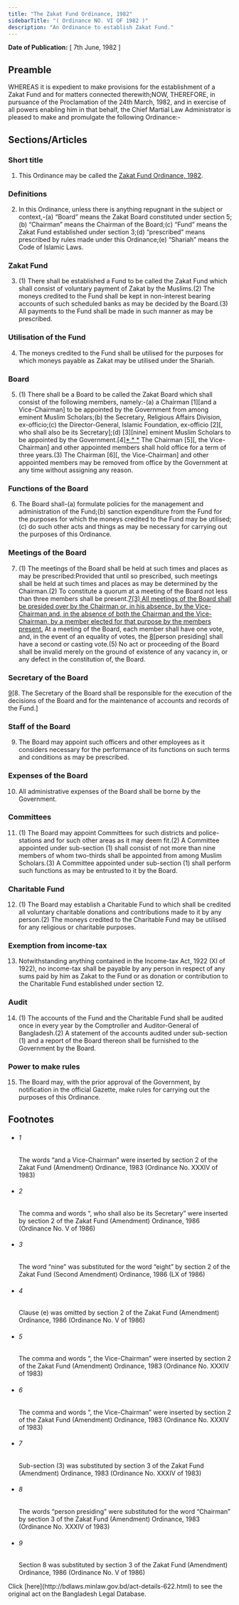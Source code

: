 ```yaml
---
title: "The Zakat Fund Ordinance, 1982"
sidebarTitle: "( Ordinance NO. VI OF 1982 )"
description: "An Ordinance to establish Zakat Fund."
---
```


**Date of Publication:** [ 7th June, 1982 ]

## Preamble

WHEREAS it is expedient to make provisions for the establishment of a Zakat Fund and for matters connected therewith;NOW, THEREFORE, in pursuance of the Proclamation of the 24th March, 1982, and in exercise of all powers enabling him in that behalf, the Chief Martial Law Administrator is pleased to make and promulgate the following Ordinance:-

## Sections/Articles

### Short title

1. This Ordinance may be called the [Zakat Fund Ordinance, 1982](/laws/volume-22/act-622 "Zakat Fund Ordinance, 1982").

### Definitions

2. In this Ordinance, unless there is anything repugnant in the subject or context,-(a) “Board” means the Zakat Board constituted under section 5;(b) “Chairman” means the Chairman of the Board;(c) “Fund” means the Zakat Fund established under section 3;(d) “prescribed” means prescribed by rules made under this Ordinance;(e) “Shariah” means the Code of Islamic Laws.

### Zakat Fund

3. (1) There shall be established a Fund to be called the Zakat Fund which shall consist of voluntary payment of Zakat by the Muslims.(2) The moneys credited to the Fund shall be kept in non-interest bearing accounts of such scheduled banks as may be decided by the Board.(3) All payments to the Fund shall be made in such manner as may be prescribed.

### Utilisation of the Fund

4. The moneys credited to the Fund shall be utilised for the purposes for which moneys payable as Zakat may be utilised under the Shariah.

### Board

5. (1) There shall be a Board to be called the Zakat Board which shall consist of the following members, namely:-(a) a Chairman [1][and a Vice-Chairman] to be appointed by the Government from among eminent Muslim Scholars;(b) the Secretary, Religious Affairs Division, ex-officio;(c) the Director-General, Islamic Foundation, ex-officio [2][, who shall also be its Secretary];(d) [3][nine] eminent Muslim Scholars to be appointed by the Government.[4][\* \* \*](2) The Chairman [5][, the Vice-Chairman] and other appointed members shall hold office for a term of three years.(3) The Chairman [6][, the Vice-Chairman] and other appointed members may be removed from office by the Government at any time without assigning any reason.

### Functions of the Board

6. The Board shall-(a) formulate policies for the management and administration of the Fund;(b) sanction expenditure from the Fund for the purposes for which the moneys credited to the Fund may be utilised;(c) do such other acts and things as may be necessary for carrying out the purposes of this Ordinance.

### Meetings of the Board

7. (1) The meetings of the Board shall be held at such times and places as may be prescribed:Provided that until so prescribed, such meetings shall be held at such times and places as may be determined by the Chairman.(2) To constitute a quorum at a meeting of the Board not less than three members shall be present.[7](1)[(3) All meetings of the Board shall be presided over by the Chairman or, in his absence, by the Vice-Chairman and, in the absence of both the Chairman and the Vice-Chairman, by a member elected for that purpose by the members present.](4) At a meeting of the Board, each member shall have one vote, and, in the event of an equality of votes, the [8](2)[person presiding] shall have a second or casting vote.(5) No act or proceeding of the Board shall be invalid merely on the ground of existence of any vacancy in, or any defect in the constitution of, the Board.

### Secretary of the Board

[9](1)[8. The Secretary of the Board shall be responsible for the execution of the decisions of the Board and for the maintenance of accounts and records of the Fund.]

### Staff of the Board

9. The Board may appoint such officers and other employees as it considers necessary for the performance of its functions on such terms and conditions as may be prescribed.

### Expenses of the Board

10. All administrative expenses of the Board shall be borne by the Government.

### Committees

11. (1) The Board may appoint Committees for such districts and police-stations and for such other areas as it may deem fit.(2) A Committee appointed under sub-section (1) shall consist of not more than nine members of whom two-thirds shall be appointed from among Muslim Scholars.(3) A Committee appointed under sub-section (1) shall perform such functions as may be entrusted to it by the Board.

### Charitable Fund

12. (1) The Board may establish a Charitable Fund to which shall be credited all voluntary charitable donations and contributions made to it by any person.(2) The moneys credited to the Charitable Fund may be utilised for any religious or charitable purposes.

### Exemption from income-tax

13. Notwithstanding anything contained in the Income-tax Act, 1922 (XI of 1922), no income-tax shall be payable by any person in respect of any sums paid by him as Zakat to the Fund or as donation or contribution to the Charitable Fund established under section 12.

### Audit

14. (1) The accounts of the Fund and the Charitable Fund shall be audited once in every year by the Comptroller and Auditor-General of Bangladesh.(2) A statement of the accounts audited under sub-section (1) and a report of the Board thereon shall be furnished to the Government by the Board.

### Power to make rules

15. The Board may, with the prior approval of the Government, by notification in the official Gazette, make rules for carrying out the purposes of this Ordinance.

## Footnotes

- ###### 1

  The words “and a Vice-Chairman” were inserted by section 2 of the Zakat Fund (Amendment) Ordinance, 1983 (Ordinance No. XXXIV of 1983)

- ###### 2

  The comma and words “, who shall also be its Secretary” were inserted by section 2 of the Zakat Fund (Amendment) Ordinance, 1986 (Ordinance No. V of 1986)

- ###### 3

  The word “nine” was substituted for the word “eight” by section 2 of the Zakat Fund (Second Amendment) Ordinance, 1986 (LX of 1986)

- ###### 4

  Clause (e) was omitted by section 2 of the Zakat Fund (Amendment) Ordinance, 1986 (Ordinance No. V of 1986)

- ###### 5

  The comma and words “, the Vice-Chairman” were inserted by section 2 of the Zakat Fund (Amendment) Ordinance, 1983 (Ordinance No. XXXIV of 1983)

- ###### 6

  The comma and words “, the Vice-Chairman” were inserted by section 2 of the Zakat Fund (Amendment) Ordinance, 1983 (Ordinance No. XXXIV of 1983)

- ###### 7

  Sub-section (3) was substituted by section 3 of the Zakat Fund (Amendment) Ordinance, 1983 (Ordinance No. XXXIV of 1983)

- ###### 8

  The words “person presiding” were substituted for the word “Chairman” by section 3 of the Zakat Fund (Amendment) Ordinance, 1983 (Ordinance No. XXXIV of 1983)

- ###### 9

  Section 8 was substituted by section 3 of the Zakat Fund (Amendment) Ordinance, 1986 (Ordinance No. V of 1986)

<Note>
  Click [here](http://bdlaws.minlaw.gov.bd/act-details-622.html) to see the original act on the Bangladesh Legal Database.
</Note>
